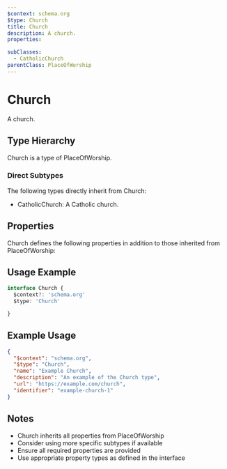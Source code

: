 ```yaml
---
$context: schema.org
$type: Church
title: Church
description: A church.
properties:

subClasses:
  - CatholicChurch
parentClass: PlaceOfWorship
---
```


# Church

A church.

## Type Hierarchy

Church is a type of PlaceOfWorship.

### Direct Subtypes

The following types directly inherit from Church:

- CatholicChurch: A Catholic church.

## Properties

Church defines the following properties in addition to those inherited from PlaceOfWorship:



## Usage Example

```typescript
interface Church {
  $context?: 'schema.org'
  $type: 'Church'

}
```

## Example Usage

```json
{
  "$context": "schema.org",
  "$type": "Church",
  "name": "Example Church",
  "description": "An example of the Church type",
  "url": "https://example.com/church",
  "identifier": "example-church-1"
}
```

## Notes

- Church inherits all properties from PlaceOfWorship
- Consider using more specific subtypes if available
- Ensure all required properties are provided
- Use appropriate property types as defined in the interface

